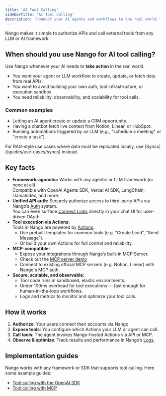 ```yaml
---
title: 'AI Tool Calling'
sidebarTitle: 'AI Tool Calling'
description: 'Connect your AI agents and workflows to the real world.'
---
```


Nango makes it simple to authorize APIs and call external tools from any LLM or AI framework.


## When should you use Nango for AI tool calling?

Use Nango whenever your AI needs to **take action** in the real world.

- You want your agent or LLM workflow to create, update, or fetch data from real APIs.
- You want to avoid building your own auth, tool infrastructure, or execution sandbox.
- You need reliability, observability, and scalability for tool calls.

### Common examples

- Letting an AI agent create or update a CRM opportunity.
- Having a chatbot fetch live context from Notion, Linear, or HubSpot.
- Running automations triggered by an LLM (e.g., "schedule a meeting" or "create a task").

<Tip>
For RAG-style use cases where data must be replicated locally, use [Syncs](/guides/use-cases/syncs) instead.
</Tip>



## Key facts

- **Framework-agnostic:** Works with any agentic or LLM framework (or none at all).  
  Compatible with OpenAI Agents SDK, Vercel AI SDK, LangChain, LlamaIndex, and more.
- **Unified API auth:** Securely authorize access to third-party APIs via Nango’s [Auth](/guides/use-cases/api-auth) system.  
  You can even surface [Connect Links](/reference/api/connect/sessions/create#response-data-connect-link) directly in your chat UI for user-driven OAuth.
- **Tool execution via Actions:**  
  Tools in Nango are powered by [Actions](/guides/use-cases/actions).  
  - Use prebuilt templates for common tools (e.g. “Create Lead”, “Send Message”).  
  - Or build your own Actions for full control and reliability.
- **MCP-compatible:**  
  - Expose your integrations through Nango’s built-in MCP Server.  
  - Check out the [MCP server demo](https://www.youtube.com/embed/80W3AZMM9KY)
  - Connect to existing official MCP servers (e.g. Notion, Linear) with Nango's MCP auth.
- **Secure, scalable, and observable:**  
  - Tool code runs in sandboxed, elastic environments.  
  - Under 100ms overhead for tool executions — fast enough for human-in-the-loop workflows.  
  - Logs and metrics to monitor and optimize your tool calls.


## How it works

1. **Authorize**: Your users connect their accounts via Nango.  
2. **Expose tools**: You configure which Actions your LLM or agent can call.  
3. **Call tools**: The agent invokes Nango-hosted Actions via API or MCP.  
4. **Observe & optimize**: Track results and performance in Nango’s [Logs](/guides/platform/logs).


## Implementation guides

Nango works with any framework or SDK that supports tool calling. Here some example guides:
- [Tool calling with the OpenAI SDK](/implementation-guides/ai-tool-calling/openai-sdk)
- [Tool calling with MCP](/implementation-guides/ai-tool-calling/implement-mcp-server)
